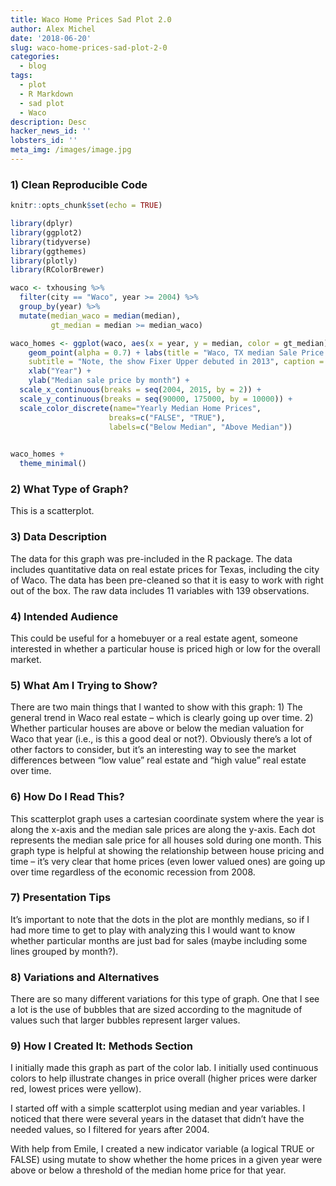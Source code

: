 ```yaml
---
title: Waco Home Prices Sad Plot 2.0
author: Alex Michel
date: '2018-06-20'
slug: waco-home-prices-sad-plot-2-0
categories:
  - blog
tags:
  - plot
  - R Markdown
  - sad plot
  - Waco
description: Desc
hacker_news_id: ''
lobsters_id: ''
meta_img: /images/image.jpg
---
```


### 1) Clean Reproducible Code

```r
knitr::opts_chunk$set(echo = TRUE)

library(dplyr)
library(ggplot2)
library(tidyverse)
library(ggthemes)
library(plotly)
library(RColorBrewer)

waco <- txhousing %>% 
  filter(city == "Waco", year >= 2004) %>% 
  group_by(year) %>% 
  mutate(median_waco = median(median), 
         gt_median = median >= median_waco)

waco_homes <- ggplot(waco, aes(x = year, y = median, color = gt_median)) + 
    geom_point(alpha = 0.7) + labs(title = "Waco, TX median Sale Price Over Time", 
    subtitle = "Note, the show Fixer Upper debuted in 2013", caption = "Source: ggplot2 txhousing data") + 
    xlab("Year") + 
    ylab("Median sale price by month") + 
  scale_x_continuous(breaks = seq(2004, 2015, by = 2)) +
  scale_y_continuous(breaks = seq(90000, 175000, by = 10000)) +
  scale_color_discrete(name="Yearly Median Home Prices",
                      breaks=c("FALSE", "TRUE"),
                      labels=c("Below Median", "Above Median")) 
  

waco_homes +
  theme_minimal() 

```
### 2) What Type of Graph?

This is a scatterplot. 


### 3) Data Description

The data for this graph was pre-included in the R package. The data includes quantitative data on real estate prices for Texas, including the city of Waco. The data has been pre-cleaned so that it is easy to work with right out of the box. The raw data includes 11 variables with 139 observations.

### 4) Intended Audience

This could be useful for a homebuyer or a real estate agent, someone interested in whether a particular house is priced high or low for the overall market.

### 5) What Am I Trying to Show?

There are two main things that I wanted to show with this graph:
1) The general trend in Waco real estate -- which is clearly going up over time.
2) Whether particular houses are above or below the median valuation for Waco that year (i.e., is this a good deal or not?). Obviously there's a lot of other factors to consider, but it's an interesting way to see the market differences between "low value" real estate and "high value" real estate over time.

### 6) How Do I Read This?

This scatterplot graph uses a cartesian coordinate system where the year is along the x-axis and the median sale prices are along the y-axis. Each dot represents the median sale price for all houses sold during one month. This graph type is helpful at showing the relationship between house pricing and time -- it's very clear that home prices (even lower valued ones) are going up over time regardless of the economic recession from 2008.

### 7) Presentation Tips

It's important to note that the dots in the plot are monthly medians, so if I had more time to get to play with analyzing this I would want to know whether particular months are just bad for sales (maybe including some lines grouped by month?).


### 8) Variations and Alternatives

There are so many different variations for this type of graph. One that I see a lot is the use of bubbles that are sized according to the magnitude of values such that larger bubbles represent larger values.


### 9) How I Created It: Methods Section

I initially made this graph as part of the color lab. I initially used continuous colors to help illustrate changes in price overall (higher prices were darker red, lowest prices were yellow).

I started off with a simple scatterplot using median and year variables. I noticed that there were several years in the dataset that didn't have the needed values, so I filtered for years after 2004.

With help from Emile, I created a new indicator variable (a logical TRUE or FALSE) using mutate to show whether the home prices in a given year were above or below a threshold of the median home price for that year. 